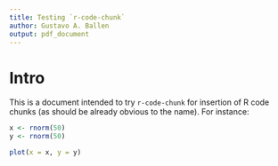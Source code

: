```yaml
---
title: Testing `r-code-chunk`
author: Gustavo A. Ballen
output: pdf_document
---
```


# Intro

This is a document intended to try `r-code-chunk` for insertion of R code chunks (as should be already obvious to the name). For instance:

```r
x <- rnorm(50)
y <- rnorm(50)
```

```r
plot(x = x, y = y)
```
